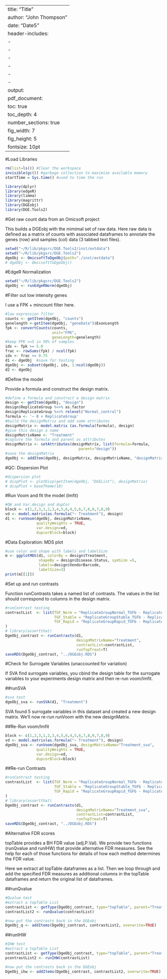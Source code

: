 <!--
%\VignetteEngine{knitr}
%\VignetteIndexEntry{DGE Tools Workflow}
%\VignetteDepends{ggplot2, magrittr}
-->
---
title: "Title"
author: "John Thompson"
date: "Date5"
header-includes:
- \usepackage{fancyhdr}
- \usepackage{graphicx}
- \pagestyle{fancy}
- \fancyhead[LE,RO]{}
- \fancyfoot[CO,CE]{\textit{BMS Confidential}}
- \fancyfoot[LE,RO]{\thepage}
output:
  pdf_document:
    toc: true
    toc_depth: 4
    number_sections: true
    fig_width: 7
    fig_height: 5
fontsize: 10pt
---

\newpage

#Load Libraries

```r
rm(list=ls()) #Clear the workspace
invisible(gc()) #garbage collection to maximize available memory
startTime = Sys.time() #used to time the run

library(dplyr)
library(edgeR)
library(limma)
library(magrittr)
library(DGEobj)
library(DGE.Tools2)
```

#Get raw count data from an Omicsoft project

This builds a DGEobj with the mimimal set of raw data.  Here raw data is defined 
as a matrix of counts with associated dataframes to annotate the genes (row) and
samples (col) data (3 tabbed text files).

```r

setwd("~/R/lib/pkgsrc/DGE.Tools2/inst/extdata")
setwd("~/R/lib/pkgsrc/DGE.Tools2")
dgeObj <- OmicsoftToDgeObj(path="./inst/extdata")
# dgeObj <- OmicsoftToDgeObj()
```

#EdgeR Normalization

```r
setwd("~/R/lib/pkgsrc/DGE.Tools2")
dgeObj <- runEdgeRNorm(dgeObj)
```

#Filter out low intensity genes

I use a FPK + mincount filter here.

```r

#low expression filter
counts <- getItem(dgeObj, "counts")
genelength <-getItem(dgeObj, "geneData")$ExonLength
fpk <- convertCounts(counts, 
                     unit="FPK", 
                     geneLength=genelength)
#keep FPK >=5 in 50% of samples
idx <- fpk >= 5.0
frac <- rowSums(fpk) / ncol(fpk)
idx <- frac >= 0.75
d1 <- dgeObj  #save for testing
dgeObj <- subset(dgeObj, idx, 1:ncol(dgeObj))
d2 <- dgeObj
```

#Define the model

Provide a formula and construct the design matrix.

```r
#define a formula and construct a design matrix
design <- getItem(dgeObj, "design")
design$ReplicateGroup %<>% as.factor
design$ReplicateGroup %<>% relevel("Normal_control")
formula <- '~ 0 + ReplicateGroup'
#build the designMatrix and add some attributes
designMatrix <- model.matrix (as.formula(formula), design)
#give this design a name
designMatrixName <- "Treatment"
#capture the formula and parent as attributes
designMatrix <- setAttributes(designMatrix, list(formula=formula, 
                                 parent="design"))
#save the designMatrix
dgeObj <- addItem(dgeObj, designMatrix, designMatrixName, "designMatrix")
```

#QC: Dispersion Plot

```r

#dispersion plot
# dispPlot <- plotDisp(getItem(dgeObj, "DGEList"), designMatrix)
# dispPlot + baseTheme(18)
```

#Run Voom and fit the model (lmfit)

```r
#QW and Var.design and dupCor
block <- c(1,2,3,1,2,3,4,5,6,4,5,6,7,8,9,7,8,9)
vd <- model.matrix(as.formula("~ Treatment"), design)
d1 <- runVoom(dgeObj, designMatrixName, 
              qualityWeights = TRUE,
              var.design=vd,
              dupcorBlock=block)
```

#Data Exploration: MDS plot

```r
#use color and shape with labels and labelSize
m <- ggplotMDS(d1, colorBy = design$Treatment, 
               shapeBy = design$Disease.Status, symSize =5,
               labels=design$VendorBarcode,
               labelSize=3)
print(m[[1]])
```

#Set up and run contrasts

Function runContrasts takes a named list of contrasts.  The values in the list
should correspond to columns in the design matrix.

```r
#runContrast testing  
contrastList  <- list(TGF_Norm = "ReplicateGroupNormal_TGFb - ReplicateGroupNormal_control",
                      TGF_Stable = "ReplicateGroupStable_TGFb - ReplicateGroupStable_control",
                      TGF_Rapid = "ReplicateGroupRapid_TGFb - ReplicateGroupRapid_control"
)
# library(assertthat)
DgeObj_contrast <- runContrasts(d1, 
                                designMatrixName="Treatment", 
                                contrastList=contrastList, 
                                runTopTreat=T)
saveRDS(DgeObj_contrast, "../DGEobj.RDS")
```

#Check for Surrogate Variables (unaccounted for variation)

If SVA find surrogate variables,  you cbind the design table for the surrogate
variables to your experiments design matrix and then re-run voom/lmfit.

##runSVA

```r

#sva test
dgeObj_sva <- runSVA(d1, "Treatment")
```
SVA found 5 surrogate variables in this dataset and created a new design matrix.
We'll now re-run runVoom with the new designMatrix.

##Re-Run voom/lmfit

```r
block <- c(1,2,3,1,2,3,4,5,6,4,5,6,7,8,9,7,8,9)
vd <- model.matrix(as.formula("~ Treatment"), design)
dgeObj_sva <- runVoom(dgeObj_sva, designMatrixName="Treatment_sva", 
              qualityWeights = TRUE,
              var.design=vd,
              dupcorBlock=block)
```
##Re-run Contrasts

```r
#runContrast testing  
contrastList  <- list(TGF_Norm = "ReplicateGroupNormal_TGFb - ReplicateGroupNormal_control",
                      TGF_Stable = "ReplicateGroupStable_TGFb - ReplicateGroupStable_control",
                      TGF_Rapid = "ReplicateGroupRapid_TGFb - ReplicateGroupRapid_control"
)
# library(assertthat)
DgeObj_contrast <- runContrasts(d1, 
                                designMatrixName="Treatment_sva", 
                                contrastList=contrastList, 
                                runTopTreat=T)
saveRDS(DgeObj_contrast, "../DGEobj.RDS")

```


#Alternative FDR scores

topTable provides a BH FDR value (adj.P.Val).  We provide two functions (runQvalue
and runIHW) that provide alternative FDR measures. See the help for each of those 
functions for details of how each method determines the FDR value.

Here we extract all topTable dataframes as a list.  Then we loop through and add
the specified FDR measures as additional columns in the topTable dataframes and
return the original list of dataframes.

##runQvalue

```r
#Qvalue test
#extract a topTable List
contrastList <- getType(DgeObj_contrast, type="topTable", parent="Treatment_fit_cf")
contrastList2 <- runQvalue(contrastList)

#now put the contrasts back in the DGEobj
DgeObj_q <- addItems(DgeObj_contrast, contrastList2, overwrite=TRUE)
```

##runIHW

```r
#IHW test
#extract a topTable List
contrastList <- getType(DgeObj_contrast, type="topTable", parent="Treatment_fit_cf")
pcontrastList2 <- runIHW(contrastList)

#now put the contrasts back in the DGEobj
DgeObj_ihw <- addItems(DgeObj_contrast, contrastList2, overwrite=TRUE)
```

